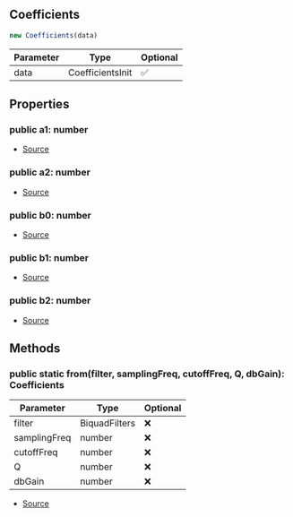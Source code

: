 ## Coefficients


```typescript
new Coefficients(data)
```
| Parameter | Type | Optional |
| ----------- | ----------- | ----------- |
| data | CoefficientsInit | ✅ |


## Properties
### public a1: number
- [Source](https://github.com/Androz2091/discord-player/blob/074396c/packages/equalizer/src/biquad/Coefficients.ts#L28)
### public a2: number
- [Source](https://github.com/Androz2091/discord-player/blob/074396c/packages/equalizer/src/biquad/Coefficients.ts#L29)
### public b0: number
- [Source](https://github.com/Androz2091/discord-player/blob/074396c/packages/equalizer/src/biquad/Coefficients.ts#L32)
### public b1: number
- [Source](https://github.com/Androz2091/discord-player/blob/074396c/packages/equalizer/src/biquad/Coefficients.ts#L33)
### public b2: number
- [Source](https://github.com/Androz2091/discord-player/blob/074396c/packages/equalizer/src/biquad/Coefficients.ts#L34)

## Methods
### public static from(filter, samplingFreq, cutoffFreq, Q, dbGain): Coefficients
| Parameter | Type | Optional |
| ----------- | ----------- | ----------- |
| filter | BiquadFilters | ❌ |
| samplingFreq | number | ❌ |
| cutoffFreq | number | ❌ |
| Q | number | ❌ |
| dbGain | number | ❌ |


- [Source](https://github.com/Androz2091/discord-player/blob/074396c/packages/equalizer/src/biquad/Coefficients.ts#L46)